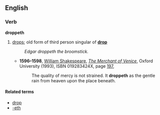 ==English==

===Verb===
'''droppeth'''

# [[drops]]; old form of third person singular of '''[[drop]]'''
#: ''Edgar droppeth the broomstick.''
#* '''1596–1598''', [[w:William Shakespeare|William Shakespeare]], ''[[w:The Merchant of Venice|The Merchant of Venice]]'', Oxford University (1993), ISBN 019283424X, page [http://books.google.com/books?id=9N0hMF_WEh4C&pg=PA197&dq=%22it+droppeth+as+the+gentle+rain%22&sig=4OO2GrFDuUk_K5zjsCcbjofFoM4 197],
#*: The quality of mercy is not strained. It '''droppeth''' as the gentle rain from heaven upon the place beneath.

====Related terms====
* [[drop]]
* [[-eth]]